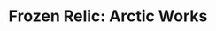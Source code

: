 ---
title: "Frozen Relic: Arctic Works"
client: "AA Gallery Exhibition"
subtitle: ""
description: "Frozen Relic: Arctic Works, recreates the Arctic landscape in its natural material – frozen saltwater."
vimeo: "65902863"
tags: ['artwork', 'installation', 'film', 'science']
---